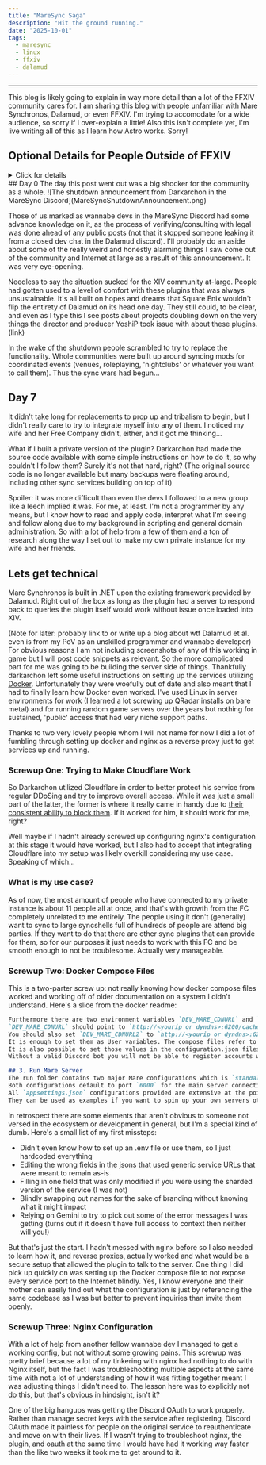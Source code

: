```yaml
---
title: "MareSync Saga"
description: "Hit the ground running."
date: "2025-10-01"
tags:
  - maresync
  - linux
  - ffxiv
  - dalamud
---
```



---
<Callout type="info">
  This blog is likely going to explain in way more detail than a lot of the FFXIV community cares for.
    I am sharing this blog with people unfamiliar with Mare Synchronos, Dalamud, or even FFXIV.
    I'm trying to accomodate for a wide audience, so sorry if I over-explain a little! 
    Also this isn't complete yet, I'm live writing all of this as I learn how Astro works. Sorry!
</Callout>

## Optional Details for People Outside of FFXIV
<details close class="animate group rounded-lg border border-black/15 dark:border-white/20 px-5 py-1.5">
    <summary
        class="cursor-pointer rounded-t-lg px-5 py-1.5 font-medium transition-colors group-open:bg-black/5 hover:bg-black/5 dark:group-open:bg-white/5 hover:dark:bg-white/5"
    >Click for details</summary>
    <p>
        The Final Fantasy XIV community is blessed with a large group of people dedicated to enhancing the game outside
        the bounds of what's available out of the box. XIVLauncher (link) comes bundled with Dalamud, a system that hooks
        into game functions on-the-fly to read, act on, enhance, and even completely replace elements and functionality
        entirely. Simple things like calculating critical hit percent chance from your Crit stat to display on your
        character sheet all the way to outright fully automated gameplay.

        The Dalamud team has a list of prepackaged and reviewed sets of these plugins that meet specific criteria, like
        not sending invalid data to the servers or performing detectable automation. Outside of this realm is where
        Mare Synchronos comes in.

        Custom Repo Plugins don't fall under the review purview of the Dalamud team, so people are free to develop plugins
        however they like to do whatever they want. A subsection of these plugins revolve around modding, or doing
        things like texture and model replacements, enhancing the functionality of the /gpose (screenshot tools) functions,
        etc.. Penumbra/Glamourer, the two cornerstone plugins that handle on-the-fly texture and model editting/swaps, are
        probably the most used plugins in the ecosystem _period_... people just want their catgirls to look pretty.

        However, modding plugins (and most other plugins) by their nature are client side only - if it's not sending any data
        to the server then no one else but you can see them. [YoshiP, the Director and Producer of the game, wrote a
        blog post](https://na.finalfantasyxiv.com/lodestone/topics/detail/9e5517bca992ff35133f519db15eb456d2183251)
        that is very useful to help understand why the company might have issues with mods/plugins in general, but
        more specifically anything that goes beyond just client side changes.
        
        This is where Mare Synchronos comes in.

        MareSync hooked into Penumbra/Glamourer in order to transmit the appearance data of your modded character, transfer the
        files through a management server hosted by the developer, and send them to another person to be rendered live. This
        massively changed the modding ecosystem of FFXIV forever and what was joking "a niche of a niche plugin" became hundreds
        of thousands of users over its three-year lifespan. At one point near the end of its lifespan it had transferred
        Petabytes (PLURAL) of data a month. How Cloudflare didn't freak out about it we'll never know...

        Due to some back and forth with the developer I was tagged as a 'wannabe dev' in their Discord server, which gave me
        access to see behind the curtain a little. I was already hyper-connected to a lot of info streams but it opened my eyes
        to a lot about the community as a whole - for better and most definitely for worse. Darkarchon is pretty damn
        knowledgeable and he held together a lot of the community whether they realized it or not.
    </p>
</details>
## Day 0
The day this post went out was a big shocker for the community as a whole.
![The shutdown announcement from Darkarchon in the MareSync Discord](MareSyncShutdownAnnouncement.png)

Those of us marked as wannabe devs in the MareSync Discord had some advance knowledge on it, as the process of verifying/consulting with legal
was done ahead of any public posts (not that it stopped someone leaking it from a closed dev chat in the Dalamud
discord). I'll probably do an aside about some of the really weird and honestly alarming things I saw come out of
the community and Internet at large as a result of this announcement. It was very eye-opening.

Needless to say the situation sucked for the XIV community at-large. People had gotten used to a level of comfort with
these plugins that was always unsustainable. It's all built on hopes and dreams that Square Enix wouldn't flip the
entirety of Dalamud on its head one day. They still could, to be clear, and even as I type this I see posts about 
projects doubling down on the very things the director and producer YoshiP took issue with about these plugins. (link)

In the wake of the shutdown people scrambled to try to replace the functionality. Whole communities were built up around
syncing mods for coordinated events (venues, roleplaying, 'nightclubs' or whatever you want to call them). Thus the
sync wars had begun...

## Day 7
It didn't take long for replacements to prop up and tribalism to begin, but I didn't really care to try to integrate
myself into any of them. I noticed my wife and her Free Company didn't, either, and it got me thinking...

What if I built a private version of the plugin? Darkarchon had made the source code available with some simple
instructions on how to do it, so why couldn't I follow them? Surely it's not that hard, right? (The original source
code is no longer available but many backups were floating around, including other sync services building on top of it)

Spoiler: it was more difficult than even the devs I followed to a new group like a leech implied it was. For me, at
least. I'm not a programmer by any means, but I know how to read and apply code, interpret what I'm seeing and follow
along due to my background in scripting and general domain administration. So with a lot of help from a few of them
and a ton of research along the way I set out to make my own private instance for my wife and her friends.

## Lets get technical
Mare Synchronos is built in .NET upon the existing framework provided by Dalamud. Right out of the box as long as the
plugin had a server to respond back to queries the plugin itself would work without issue once loaded into XIV.

(Note for later: probably link to or write up a blog about wtf Dalamud et al. even is from my PoV as an unskilled
programmer and wannabe developer)
<Callout type="warning">
    For obvious reasons I am not including screenshots of any of this working in game but I will post code snippets as
    relevant.
</Callout>
So the more complicated part for me was going to be building the server side of things. Thankfully darkarchon left
some useful instructions on setting up the services utilizing [Docker](https://www.docker.com/). Unfortunately they were 
woefully out of date and also meant that I had to finally learn how Docker even worked. I've used Linux in server
environments for work (I learned a lot screwing up QRadar installs on bare metal) and for running random game servers
over the years but nothing for sustained, 'public' access that had very niche support paths. 

Thanks to two very lovely people whom I will not name for now I did a lot of fumbling through setting up docker and
nginx as a reverse proxy just to get services up and running.

### Screwup One: Trying to Make Cloudflare Work
So Darkarchon utilized Cloudflare in order to better protect his service from regular DDoSing and try to improve overall
access. While it was just a small part of the latter, the former is where it really came in handy due to 
[their consistent ability to block them](https://www.pcgamer.com/hardware/cloudflare-mitigates-yet-another-record-breaking-ddos-attack-which-at-22-2-tbps-is-nearly-twice-as-big-as-the-last-hyper-volumetric-attack/).
If it worked for him, it should work for me, right?

Well maybe if I hadn't already screwed up configuring nginx's configuration at this stage it would have worked, but I
also had to accept that integrating Cloudflare into my setup was likely overkill considering my use case. Speaking of
which...

### What is my use case?
As of now, the most amount of people who have connected to my private instance is about 11 people all at once, and that's
with growth from the FC completely unrelated to me entirely. The people using it don't (generally) want to sync to large
syncshells full of hundreds of people are attend big parties. If they want to do that there are other sync plugins that
can provide for them, so for our purposes it just needs to work with this FC and be smooth enough to not be troublesome.
Actually very manageable.

### Screwup Two: Docker Compose Files
This is a two-parter screw up: not really knowing how docker compose files worked and working off of older documentation on
a system I didn't understand. Here's a slice from the docker readme:

```md
Furthermore there are two environment variables `DEV_MARE_CDNURL` and `DEV_MARE_DISCORDTOKEN` which you are required to set.  
`DEV_MARE_CDNURL` should point to `http://<yourip or dyndns>:6200/cache/` and `DEV_MARE_DISCORDTOKEN` is an oauth token from a bot you need to create through the Discord bot portal.
You should also set `DEV_MARE_CDNURL2` to `http://<yourip or dyndns>:6201/cache/`
It is enough to set them as User variables. The compose files refer to those environment variables to overwrite configuration settings for the Server and Services to set those respective values.  
It is also possible to set those values in the configuration.json files themselves.  
Without a valid Discord bot you will not be able to register accounts without fumbling around in the PostgreSQL database.

## 3. Run Mare Server
The run folder contains two major Mare configurations which is `standalone` and `sharded`.  
Both configurations default to port `6000` for the main server connection and `6200` for the files downloads. Sharded configuration additionally uses `6201` for downloads. No HTTPS.  
All `appsettings.json` configurations provided are extensive at the point of writing, note the differences between the shard configurations and the main servers respectively.  
They can be used as examples if you want to spin up your own servers otherwise.
```
In retrospect there are some elements that aren't obvious to someone not versed in the ecosystem or development in
general, but I'm a special kind of dumb. Here's a small list of my first missteps:
- Didn't even know how to set up an .env file or use them, so I just hardcoded everything
- Editing the wrong fields in the jsons that used generic service URLs that were meant to remain as-is
- Filling in one field that was only modified if you were using the sharded version of the service (I was not)
- Blindly swapping out names for the sake of branding without knowing what it might impact
- Relying on Gemini to try to pick out some of the error messages I was getting (turns out if it doesn't have full access
to context then neither will you!)

But that's just the start. I hadn't messed with nginx before so I also needed to learn how it, and reverse proxies,
actually worked and what would be a secure setup that allowed the plugin to talk to the server. One thing I did pick up
quickly on was setting up the Docker compose file to not expose every service port to the Internet blindly. Yes, I know
everyone and their mother can easily find out what the configuration is just by referencing the same codebase as I was
but better to prevent inquiries than invite them openly.

### Screwup Three: Nginx Configuration
With a lot of help from another fellow wannabe dev I managed to get a working config, but not without some growing pains.
This screwup was pretty brief because a lot of my tinkering with nginx had nothing to do with Nginx itself, but the fact
I was troubleshooting multiple aspects at the same time with not a lot of understanding of how it was fitting together
meant I was adjusting things I didn't need to. The lesson here was to explicitly not do this, but that's obvious in
hindsight, isn't it?

One of the big hangups was getting the Discord OAuth to work properly. Rather than manage secret keys with the service 
after registering, Discord OAuth made it painless for people on the original service to reauthenticate and move on with
their lives. If I wasn't trying to troubleshoot nginx, the plugin, and oauth at the same time I would have had it working
way faster than the like two weeks it took me to get around to it.